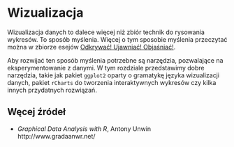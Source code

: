 # Wizualizacja

Wizualizacja danych to dalece więcej niż zbiór technik do rysowania wykresów. To sposób myślenia. Więcej o tym sposobie myślenia przeczytać można w zbiorze esejów [Odkrywać! Ujawniać! Objaśniać!](http://biecek.pl/Eseje/). 

Aby rozwijać ten sposób myślenia potrzebne są narzędzia, pozwalające na eksperymentowanie z danymi. W tym rozdziale przedstawimy dobre narzędzia, takie jak pakiet `ggplot2` oparty o gramatykę języka wizualizacji danych, pakiet `rCharts` do tworzenia interaktywnych wykresów czy kilka innych przydatnych rozwiązań.


## Węcej źródeł

* *Graphical Data Analysis with R*, Antony Unwin http://www.gradaanwr.net/

